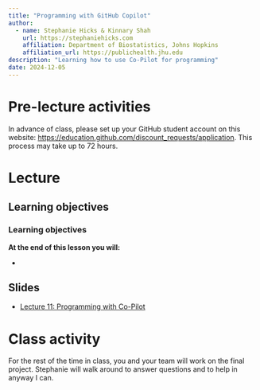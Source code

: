 ```yaml
---
title: "Programming with GitHub Copilot"
author: 
  - name: Stephanie Hicks & Kinnary Shah
    url: https://stephaniehicks.com
    affiliation: Department of Biostatistics, Johns Hopkins
    affiliation_url: https://publichealth.jhu.edu
description: "Learning how to use Co-Pilot for programming"
date: 2024-12-05
---
```


# Pre-lecture activities

::: callout-important

In advance of class, please set up your GitHub student account on this website: <https://education.github.com/discount_requests/application>. This process may take up to 72 hours.

:::


# Lecture 


## Learning objectives

::: callout-note
### Learning objectives

**At the end of this lesson you will:**

-   
:::



## Slides 

- [Lecture 11: Programming with Co-Pilot](https://docs.google.com/presentation/d/18YPgRGSiN-OpQpKtnhIyK5crbnFDiaUw-jNJgNwKEQU/edit?usp=sharing)

# Class activity 

For the rest of the time in class, you and your team will work on the final project. Stephanie will walk around to answer questions and to help in anyway I can. 

